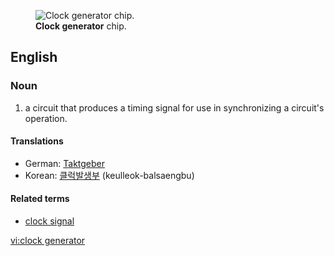 [[Image:ICS 952018AF.jpg|thumb|'''Clock generator''' chip.]]
==English==

===Noun===
{{en-noun|sg=[[clock]] [[generator]]}}
{{wikipedia}}
# {{computing|electronics}} a circuit that produces a timing signal for use in synchronizing a circuit's operation.

====Translations====
*German: [[Taktgeber]] {{n}}
*Korean: [[클럭발생부]] (keulleok-balsaengbu)

====Related terms====
*[[clock signal]]

[[vi:clock generator]]